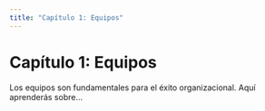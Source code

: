 ```yaml
---
title: "Capítulo 1: Equipos"
---
```


# Capítulo 1: Equipos

Los equipos son fundamentales para el éxito organizacional. Aquí aprenderás sobre...
